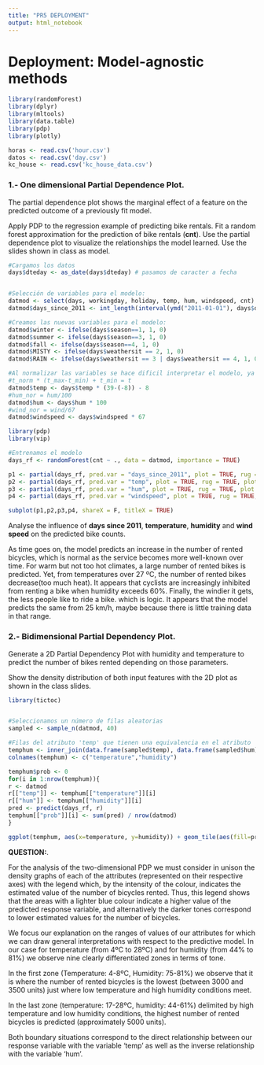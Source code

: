 ```yaml
---
title: "PR5 DEPLOYMENT"
output: html_notebook
---
```


# Deployment: Model-agnostic methods

```r
library(randomForest)
library(dplyr)
library(mltools)
library(data.table)
library(pdp)
library(plotly)
```

```r
horas <- read.csv('hour.csv')
datos <- read.csv('day.csv')
kc_house <- read.csv('kc_house_data.csv')
```

### **1.- One dimensional Partial Dependence Plot.**

The partial dependence plot shows the marginal effect of a feature on the predicted outcome of a previously fit model.

Apply PDP to the regression example of predicting bike rentals. Fit a random forest approximation for the prediction of bike rentals (**cnt**). Use the partial dependence plot to visualize the relationships the model learned. Use the slides shown in class as model.

```r
#Cargamos los datos 
days$dteday <- as_date(days$dteday) # pasamos de caracter a fecha 


#Selección de variables para el modelo:
datmod <- select(days, workingday, holiday, temp, hum, windspeed, cnt)
datmod$days_since_2011 <- int_length(interval(ymd("2011-01-01"), days$dteday)) / (3600*24)

#Creamos las nuevas variables para el modelo:
datmod$winter <- ifelse(days$season==1, 1, 0)
datmod$summer <- ifelse(days$season==3, 1, 0)
datmod$fall <- ifelse(days$season==4, 1, 0)
datmod$MISTY <- ifelse(days$weathersit == 2, 1, 0)
datmod$RAIN <- ifelse(days$weathersit == 3 | days$weathersit == 4, 1, 0)

#Al normalizar las variables se hace dificil interpretar el modelo, ya que los valores normalizados no tienen una interpretacion intuitiva. Al desnormalizar las variables nos permite interpretar los coeficientes del modelo individualmente de un modo mas sencillo. Pero, perdemos la capacidad de comparar las varibales, ya que cada uno tiene su propio rango de valores y escalas originales.
#t_norm * (t_max-t_min) + t_min = t
datmod$temp <- days$temp * (39-(-8)) - 8
#hum_nor = hum/100
datmod$hum <- days$hum * 100
#wind_nor = wind/67
datmod$windspeed <- days$windspeed * 67

library(pdp)
library(vip)

#Entrenamos el modelo
days_rf <- randomForest(cnt ~ ., data = datmod, importance = TRUE)

p1 <- partial(days_rf, pred.var = "days_since_2011", plot = TRUE, rug = TRUE, plot.engine = "ggplot2")
p2 <- partial(days_rf, pred.var = "temp", plot = TRUE, rug = TRUE, plot.engine = "ggplot2")
p3 <- partial(days_rf, pred.var = "hum", plot = TRUE, rug = TRUE, plot.engine = "ggplot2")
p4 <- partial(days_rf, pred.var = "windspeed", plot = TRUE, rug = TRUE, plot.engine = "ggplot2")

subplot(p1,p2,p3,p4, shareX = F, titleX = TRUE)
```

Analyse the influence of **days since 2011**, **temperature**, **humidity** and **wind speed** on the predicted bike counts.

As time goes on, the model predicts an increase in the number of rented bicycles, which is normal as the service becomes more well-known over time. For warm but not too hot climates, a large number of rented bikes is predicted. Yet, from temperatures over 27 ºC, the number of rented bikes decrease(too much heat). It appears that cyclists are increasingly inhibited from renting a bike when humidity exceeds 60%. Finally, the windier it gets, the less people like to ride a bike. which is logic. It appears that the model predicts the same from 25 km/h, maybe because there is little training data in that range.

### 2.- Bidimensional Partial Dependency Plot.

Generate a 2D Partial Dependency Plot with humidity and temperature to predict the number of bikes rented depending on those parameters.

Show the density distribution of both input features with the 2D plot as shown in the class slides.

```r
library(tictoc)


#Seleccionamos un número de filas aleatorias
sampled <- sample_n(datmod, 40) 

#Filas del atributo 'temp' que tienen una equivalencia en el atributo 'hum'
temphum <- inner_join(data.frame(sampled$temp), data.frame(sampled$hum), by=character()) 
colnames(temphum) <- c("temperature","humidity")

temphum$prob <- 0 
for(i in 1:nrow(temphum)){
r <- datmod
r[["temp"]] <- temphum[["temperature"]][i]
r[["hum"]] <- temphum[["humidity"]][i]
pred <- predict(days_rf, r) 
temphum[["prob"]][i] <- sum(pred) / nrow(datmod) 
}

ggplot(temphum, aes(x=temperature, y=humidity)) + geom_tile(aes(fill=prob, width=10, height=10)) + labs(x="Temperature", y="Humidity") + guides(fill=guide_legend(title="Number of bikes")) + geom_rug()

```
**QUESTION:**.

For the analysis of the two-dimensional PDP we must consider in unison the density graphs of each of the attributes (represented on their respective axes) with the legend which, by the intensity of the colour, indicates the estimated value of the number of bicycles rented. Thus, this legend shows that the areas with a lighter blue colour indicate a higher value of the predicted response variable, and alternatively the darker tones correspond to lower estimated values for the number of bicycles.

We focus our explanation on the ranges of values of our attributes for which we can draw general interpretations with respect to the predictive model. In our case for temperature (from 4ºC to 28ºC) and for humidity (from 44% to 81%) we observe nine clearly differentiated zones in terms of tone.

In the first zone (Temperature: 4-8ºC, Humidity: 75-81%) we observe that it is where the number of rented bicycles is the lowest (between 3000 and 3500 units) just where low temperature and high humidity conditions meet.

In the last zone (temperature: 17-28ºC, humidity: 44-61%) delimited by high temperature and low humidity conditions, the highest number of rented bicycles is predicted (approximately 5000 units).

Both boundary situations correspond to the direct relationship between our response variable with the variable 'temp' as well as the inverse relationship with the variable 'hum'.

